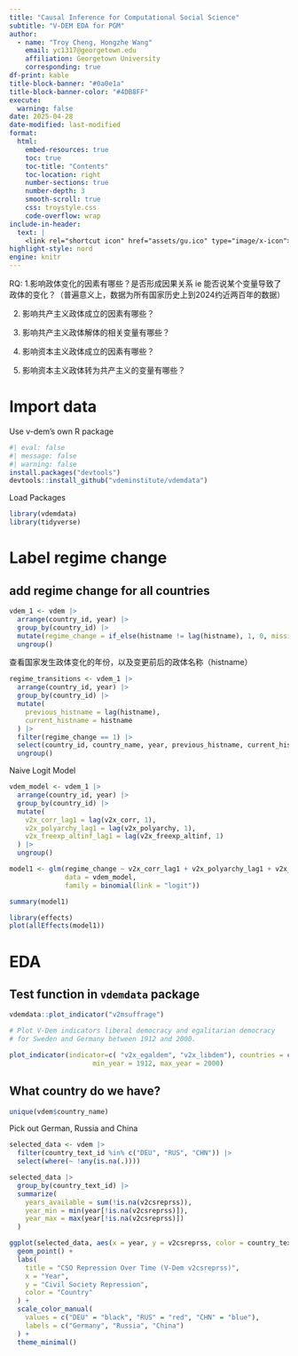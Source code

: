 ```yaml
---
title: "Causal Inference for Computational Social Science"
subtitle: "V-DEM EDA for PGM"
author: 
  - name: "Troy Cheng, Hongzhe Wang"
    email: yc1317@georgetown.edu
    affiliation: Georgetown University
    corresponding: true
df-print: kable
title-block-banner: "#0a0e1a"
title-block-banner-color: "#4DB8FF"
execute:
  warning: false
date: 2025-04-28
date-modified: last-modified
format:
  html:
    embed-resources: true
    toc: true                 
    toc-title: "Contents"     
    toc-location: right       
    number-sections: true
    number-depth: 3       
    smooth-scroll: true       
    css: troystyle.css 
    code-overflow: wrap
include-in-header:
  text: |
    <link rel="shortcut icon" href="assets/gu.ico" type="image/x-icon">           
highlight-style: nord       
engine: knitr
---
```


RQ: 1.影响政体变化的因素有哪些？是否形成因果关系 ie 能否说某个变量导致了政体的变化？（普遍意义上，数据为所有国家历史上到2024约近两百年的数据）

2. 影响共产主义政体成立的因素有哪些？

3. 影响共产主义政体解体的相关变量有哪些？

4. 影响资本主义政体成立的因素有哪些？

5. 影响资本主义政体转为共产主义的变量有哪些？



# Import data

Use v-dem's own R package

```r
#| eval: false
#| message: false
#| warning: false
install.packages("devtools")
devtools::install_github("vdeminstitute/vdemdata")
```
Load Packages

```r
library(vdemdata)
library(tidyverse)
```

# Label regime change

## add regime change for all countries

```r
vdem_1 <- vdem |>
  arrange(country_id, year) |> 
  group_by(country_id) |>
  mutate(regime_change = if_else(histname != lag(histname), 1, 0, missing = 0)) |>
  ungroup()
```

查看国家发生政体变化的年份，以及变更前后的政体名称（histname）

```r
regime_transitions <- vdem_1 |>
  arrange(country_id, year) |>
  group_by(country_id) |>
  mutate(
    previous_histname = lag(histname),
    current_histname = histname
  ) |>
  filter(regime_change == 1) |>
  select(country_id, country_name, year, previous_histname, current_histname) |>
  ungroup()
```

Naive Logit Model

```r
vdem_model <- vdem_1 |>
  arrange(country_id, year) |>
  group_by(country_id) |>
  mutate(
    v2x_corr_lag1 = lag(v2x_corr, 1),
    v2x_polyarchy_lag1 = lag(v2x_polyarchy, 1),
    v2x_freexp_altinf_lag1 = lag(v2x_freexp_altinf, 1)
  ) |>
  ungroup()

model1 <- glm(regime_change ~ v2x_corr_lag1 + v2x_polyarchy_lag1 + v2x_freexp_altinf_lag1,
              data = vdem_model,
              family = binomial(link = "logit"))

summary(model1)

library(effects)
plot(allEffects(model1))
```


# EDA

## Test function in `vdemdata` package

```r
vdemdata::plot_indicator("v2msuffrage")

# Plot V-Dem indicators liberal democracy and egalitarian democracy
# for Sweden and Germany between 1912 and 2000.

plot_indicator(indicator=c( "v2x_egaldem", "v2x_libdem"), countries = c("Germany", "Sweden"),
                     min_year = 1912, max_year = 2000)
```

## What country do we have?

```r
unique(vdem$country_name)
```


Pick out German, Russia and China

```r
selected_data <- vdem |>
  filter(country_text_id %in% c("DEU", "RUS", "CHN")) |>
  select(where(~ !any(is.na(.))))

```

```r

selected_data |>
  group_by(country_text_id) |>
  summarize(
    years_available = sum(!is.na(v2csreprss)),
    year_min = min(year[!is.na(v2csreprss)]),
    year_max = max(year[!is.na(v2csreprss)])
  )


```

```r
ggplot(selected_data, aes(x = year, y = v2csreprss, color = country_text_id)) +
  geom_point() +
  labs(
    title = "CSO Repression Over Time (V-Dem v2csreprss)",
    x = "Year",
    y = "Civil Society Repression",
    color = "Country"
  ) +
  scale_color_manual(
    values = c("DEU" = "black", "RUS" = "red", "CHN" = "blue"),
    labels = c("Germany", "Russia", "China")
  ) +
  theme_minimal()


```





```{=html}
<script>
document.addEventListener("DOMContentLoaded", function() {
    const toc = document.getElementById("TOC");
    if (toc) {
        const sourceLink = document.createElement("div");
        sourceLink.innerHTML = `
            <div class="toc-source">
                <a href="https://github.com/troy-yu-cheng/causalinference-finalproj" 
                   target="_blank" 
                   class="github-button">
                   <svg xmlns="http://www.w3.org/2000/svg" 
                        viewBox="0 0 24 24" 
                        width="16" 
                        height="16" 
                        fill="currentColor"
                        style="vertical-align: middle; margin-right: 5px;">
                     <path d="M12 0C5.373 0 0 5.373 0 12c0 5.303 3.438 9.8 8.207 11.387.6.113.82-.26.82-.577v-2.157c-3.338.726-4.033-1.416-4.033-1.416-.546-1.386-1.332-1.756-1.332-1.756-1.09-.745.083-.73.083-.73 1.205.084 1.84 1.237 1.84 1.237 1.07 1.832 2.807 1.303 3.492.996.108-.774.418-1.303.76-1.602-2.665-.3-5.466-1.332-5.466-5.93 0-1.311.468-2.382 1.237-3.222-.124-.302-.536-1.52.118-3.163 0 0 1.008-.322 3.3 1.23a11.516 11.516 0 0 1 3.002-.403 11.486 11.486 0 0 1 3.002.403c2.292-1.552 3.3-1.23 3.3-1.23.654 1.644.242 2.861.118 3.163.77.84 1.236 1.911 1.236 3.222 0 4.61-2.807 5.627-5.48 5.922.43.372.812 1.103.812 2.222v3.293c0 .321.218.694.825.576C20.565 21.796 24 17.3 24 12 24 5.373 18.627 0 12 0z"/>
                   </svg>
                   View source
                </a>
            </div>
        `;
        toc.appendChild(sourceLink);
    }
});
</script>
```
